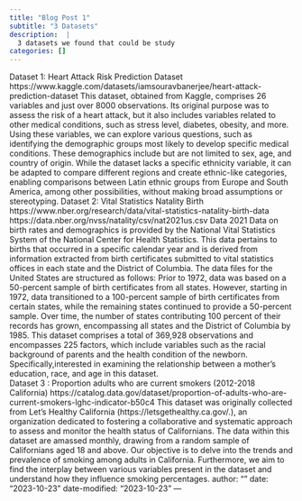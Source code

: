 ```yaml
---
title: "Blog Post 1"
subtitle: "3 Datasets"
description:  |
  3 datasets we found that could be study
categories: []
---
```


  Dataset 1: Heart Attack Risk Prediction Dataset
  https://www.kaggle.com/datasets/iamsouravbanerjee/heart-attack-prediction-dataset
  This dataset, obtained from Kaggle, comprises 26 variables and just
  over 8000 observations. Its original purpose was to assess the risk of
  a heart attack, but it also includes variables related to other medical
  conditions, such as stress level, diabetes, obesity, and more. Using
  these variables, we can explore various questions, such as identifying
  the demographic groups most likely to develop specific medical conditions.
  These demographics include but are not limited to sex, age, and country
  of origin. While the dataset lacks a specific ethnicity variable, it
  can be adapted to compare different regions and create ethnic-like
  categories, enabling comparisons between Latin ethnic groups from Europe
  and South America, among other possibilities, without making broad
  assumptions or stereotyping. 
  Dataset 2: Vital Statistics Natality Birth
  https://www.nber.org/research/data/vital-statistics-natality-birth-data
  https://data.nber.org/nvss/natality/csv/nat2021us.csv Data 2021 Data on birth
  rates and demographics is provided by the National Vital Statistics System
  of the National Center for Health Statistics. This data pertains to births
  that occurred in a specific calendar year and is derived from information
  extracted from birth certificates submitted to vital statistics offices in
  each state and the District of Columbia. The data files for the United States
  are structured as follows: Prior to 1972, data was based on a 50-percent
  sample of birth certificates from all states. However, starting in 1972,
  data transitioned to a 100-percent sample of birth certificates from certain
  states, while the remaining states continued to provide a 50-percent sample.
  Over time, the number of states contributing 100 percent of their records
  has grown, encompassing all states and the District of Columbia by 1985.
  This dataset comprises a total of 369,928 observations and encompasses 225
  factors, which include variables such as the racial background of parents and
  the health condition of the newborn. Specifically,interested in examining the
  relationship between a mother's education, race, and age in this dataset. \
  Dataset 3 : Proportion adults who are current smokers (2012-2018 California)
  https://catalog.data.gov/dataset/proportion-of-adults-who-are-current-smokers-lghc-indicator-b50c4
  This dataset was originally collected from Let’s Healthy California
  (https://letsgethealthy.ca.gov/.), an organization dedicated to fostering a
  collaborative and systematic approach to assess and monitor the health status
  of Californians. The data within this dataset are amassed monthly, drawing
  from a random sample of Californians aged 18 and above. Our objective is to
  delve into the trends and prevalence of smoking among adults in California.
  Furthermore, we aim to find the interplay between various variables present
  in the dataset and understand how they influence smoking percentages.
author: ""
date: "2023-10-23"
date-modified: "2023-10-23"
---

